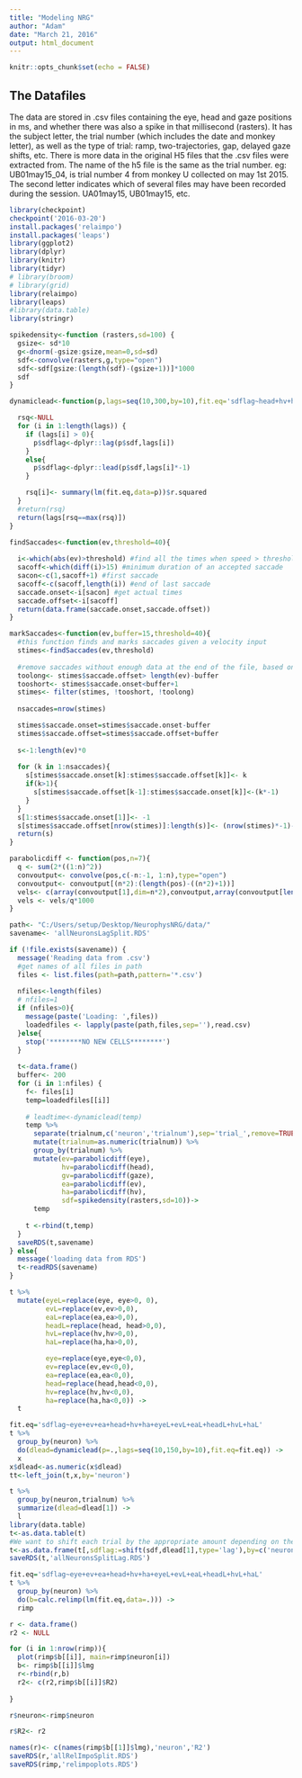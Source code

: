```yaml
---
title: "Modeling NRG"
author: "Adam"
date: "March 21, 2016"
output: html_document
---
```


```r
knitr::opts_chunk$set(echo = FALSE)
```

## The Datafiles
The data are stored in .csv files containing the eye, head and gaze positions in ms, and whether there was also a spike in that millisecond (rasters). It has the subject letter, the trial number (which includes the date and monkey letter), as well as the type of trial: ramp, two-trajectories, gap, delayed gaze shifts, etc. There is more data in the original H5 files that the .csv files were extracted from. The name of the h5 file is the same as the trial number. eg: UB01may15_04, is trial number 4 from monkey U collected on may 1st 2015. The second letter indicates which of several files may have been recorded during the session. UA01may15, UB01may15, etc.

```r
library(checkpoint)
checkpoint('2016-03-20')
install.packages('relaimpo')
install.packages('leaps')
library(ggplot2)
library(dplyr)
library(knitr)
library(tidyr)
# library(broom)
# library(grid)
library(relaimpo)
library(leaps)
#library(data.table)
library(stringr)

```

```r

spikedensity<-function (rasters,sd=100) {
  gsize<- sd*10
  g<-dnorm(-gsize:gsize,mean=0,sd=sd)
  sdf<-convolve(rasters,g,type="open")
  sdf<-sdf[gsize:(length(sdf)-(gsize+1))]*1000
  sdf
}

dynamiclead<-function(p,lags=seq(10,300,by=10),fit.eq='sdflag~head+hv+ha+eye+ev+ea') {

  rsq<-NULL
  for (i in 1:length(lags)) {
    if (lags[i] > 0){
      p$sdflag<-dplyr::lag(p$sdf,lags[i])
    }
    else{
      p$sdflag<-dplyr::lead(p$sdf,lags[i]*-1)
    }

    rsq[i]<- summary(lm(fit.eq,data=p))$r.squared
  }
  #return(rsq)
  return(lags[rsq==max(rsq)])
}

findSaccades<-function(ev,threshold=40){
  
  i<-which(abs(ev)>threshold) #find all the times when speed > threshold
  sacoff<-which(diff(i)>15) #minimum duration of an accepted saccade
  sacon<-c(1,sacoff+1) #first saccade
  sacoff<-c(sacoff,length(i)) #end of last saccade
  saccade.onset<-i[sacon] #get actual times
  saccade.offset<-i[sacoff] 
  return(data.frame(saccade.onset,saccade.offset))
}

markSaccades<-function(ev,buffer=15,threshold=40){
  #this function finds and marks saccades given a velocity input
  stimes<-findSaccades(ev,threshold)
  
  #remove saccades without enough data at the end of the file, based on buffer size
  toolong<- stimes$saccade.offset> length(ev)-buffer
  tooshort<- stimes$saccade.onset<buffer+1
  stimes<- filter(stimes, !tooshort, !toolong)
  
  nsaccades=nrow(stimes)

  stimes$saccade.onset=stimes$saccade.onset-buffer
  stimes$saccade.offset=stimes$saccade.offset+buffer
  
  s<-1:length(ev)*0
  
  for (k in 1:nsaccades){
    s[stimes$saccade.onset[k]:stimes$saccade.offset[k]]<- k
    if(k>1){
      s[stimes$saccade.offset[k-1]:stimes$saccade.onset[k]]<-(k*-1)
    }
  }
  s[1:stimes$saccade.onset[1]]<- -1
  s[stimes$saccade.offset[nrow(stimes)]:length(s)]<- (nrow(stimes)*-1)-1
  return(s)
}

parabolicdiff <- function(pos,n=7){
  q <- sum(2*((1:n)^2))
  convoutput<- convolve(pos,c(-n:-1, 1:n),type="open")
  convoutput<- convoutput[(n*2):(length(pos)-((n*2)+1))]
  vels<- c(array(convoutput[1],dim=n*2),convoutput,array(convoutput[length(convoutput)],dim=n*2))
  vels <- vels/q*1000
}

```
```r
path<- "C:/Users/setup/Desktop/NeurophysNRG/data/"
savename<- 'allNeuronsLagSplit.RDS'

if (!file.exists(savename)) {
  message('Reading data from .csv')
  #get names of all files in path
  files <- list.files(path=path,pattern='*.csv')
  
  nfiles<-length(files)
  # nfiles=1
  if (nfiles>0){
    message(paste('Loading: ',files))
    loadedfiles <- lapply(paste(path,files,sep=''),read.csv)
  }else{
    stop('********NO NEW CELLS********')
  }
  
  t<-data.frame()
  buffer<- 200
  for (i in 1:nfiles) {
    f<- files[i]
    temp=loadedfiles[[i]]
    
    # leadtime<-dynamiclead(temp)
    temp %>%
      separate(trialnum,c('neuron','trialnum'),sep='trial_',remove=TRUE) %>%
      mutate(trialnum=as.numeric(trialnum)) %>%
      group_by(trialnum) %>%
      mutate(ev=parabolicdiff(eye),
             hv=parabolicdiff(head),
             gv=parabolicdiff(gaze),
             ea=parabolicdiff(ev),
             ha=parabolicdiff(hv),
             sdf=spikedensity(rasters,sd=10))->
      temp
    
    t <-rbind(t,temp)
  }
  saveRDS(t,savename)
} else{
  message('loading data from RDS')
  t<-readRDS(savename)
}

```

```r
t %>%
  mutate(eyeL=replace(eye, eye>0, 0),
         evL=replace(ev,ev>0,0),
         eaL=replace(ea,ea>0,0),
         headL=replace(head, head>0,0),
         hvL=replace(hv,hv>0,0),
         haL=replace(ha,ha>0,0),

         eye=replace(eye,eye<0,0),
         ev=replace(ev,ev<0,0),
         ea=replace(ea,ea<0,0),
         head=replace(head,head<0,0),
         hv=replace(hv,hv<0,0),
         ha=replace(ha,ha<0,0)) ->
  t
```

```r

fit.eq='sdflag~eye+ev+ea+head+hv+ha+eyeL+evL+eaL+headL+hvL+haL'
t %>%
  group_by(neuron) %>%
  do(dlead=dynamiclead(p=.,lags=seq(10,150,by=10),fit.eq=fit.eq)) ->
  x
x$dlead<-as.numeric(x$dlead)
tt<-left_join(t,x,by='neuron')

t %>% 
  group_by(neuron,trialnum) %>%
  summarize(dlead=dlead[1]) ->
  l
library(data.table)
t<-as.data.table(t)
#We want to shift each trial by the appropriate amount depending on the neuron chosen
t<-as.data.frame(t[,sdflag:=shift(sdf,dlead[1],type='lag'),by=c('neuron,trialnum')])
saveRDS(t,'allNeuronsSplitLag.RDS')
```


```r
fit.eq='sdflag~eye+ev+ea+head+hv+ha+eyeL+evL+eaL+headL+hvL+haL'
t %>% 
  group_by(neuron) %>% 
  do(b=calc.relimp(lm(fit.eq,data=.))) -> 
  rimp

r <- data.frame()
r2 <- NULL

for (i in 1:nrow(rimp)){
  plot(rimp$b[[i]], main=rimp$neuron[i])
  b<- rimp$b[[i]]$lmg
  r<-rbind(r,b)
  r2<- c(r2,rimp$b[[i]]$R2)
  
}

r$neuron<-rimp$neuron

r$R2<- r2

names(r)<- c(names(rimp$b[[1]]$lmg),'neuron','R2')
saveRDS(r,'allRelImpoSplit.RDS')
saveRDS(rimp,'relimpoplots.RDS')
```
